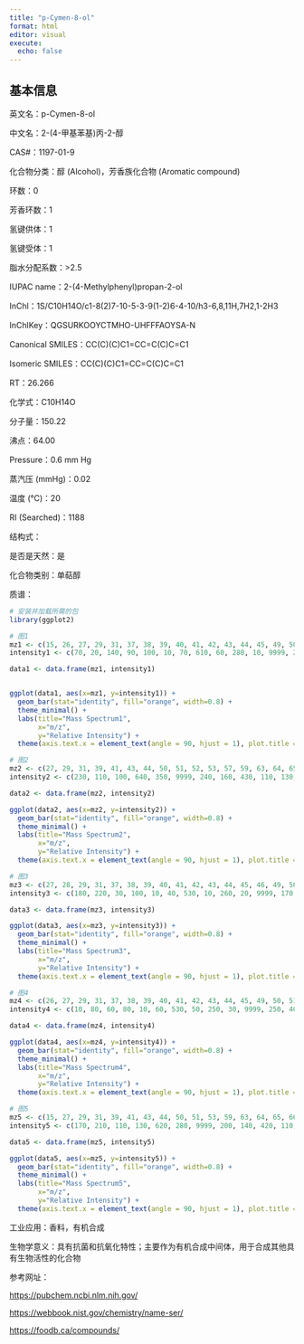 ```yaml
---
title: "p-Cymen-8-ol"
format: html
editor: visual
execute: 
  echo: false
---
```


## 基本信息

英文名：p-Cymen-8-ol

中文名：2-(4-甲基苯基)丙-2-醇

CAS#：1197-01-9

化合物分类：醇 (Alcohol)，芳香族化合物 (Aromatic compound)

环数：0

芳香环数：1

氢键供体：1

氢键受体：1

脂水分配系数：\>2.5

IUPAC name：2-(4-Methylphenyl)propan-2-ol

InChl：1S/C10H14O/c1-8(2)7-10-5-3-9(1-2)6-4-10/h3-6,8,11H,7H2,1-2H3

InChlKey：QGSURKOOYCTMHO-UHFFFAOYSA-N

Canonical SMILES：CC(C)(C)C1=CC=C(C)C=C1

Isomeric SMILES：CC(C)(C)C1=CC=C(C)C=C1

RT：26.266

化学式：C10H14O

分子量：150.22

沸点：64.00

Pressure：0.6 mm Hg

蒸汽压 (mmHg)：0.02

温度 (℃)：20

RI (Searched)：1188

结构式：

是否是天然：是

化合物类别：单萜醇

质谱：

```r
# 安装并加载所需的包
library(ggplot2)

# 图1
mz1 <- c(15, 26, 27, 29, 31, 37, 38, 39, 40, 41, 42, 43, 44, 45, 49, 50, 51, 52, 53, 54, 55, 57, 59, 60, 61, 62, 63, 64, 65, 66, 67, 73, 74, 75, 76, 77, 78, 79, 80, 81, 85, 86, 87, 88, 89, 90, 91, 92, 93, 94, 98, 101, 102, 103, 104, 105, 106, 107, 108, 109, 113, 114, 115, 116, 117, 118, 119, 120, 121, 126, 127, 128, 129, 130, 131, 132, 133, 134, 135, 136, 137, 148, 149, 150, 151, 152)
intensity1 <- c(70, 20, 140, 90, 100, 10, 70, 610, 60, 280, 10, 9999, 250, 50, 10, 210, 510, 140, 160, 20, 60, 110, 300, 30, 40, 160, 530, 160, 1090, 150, 310, 20, 180, 90, 60, 580, 160, 190, 10, 10, 10, 40, 50, 20, 400, 150, 2140, 430, 180, 20, 10, 20, 90, 160, 50, 440, 70, 250, 30, 30, 10, 10, 570, 170, 370, 60, 480, 50, 30, 10, 30, 50, 40, 10, 80, 220, 200, 120, 8010, 830, 50, 10, 10, 960, 100, 10)

data1 <- data.frame(mz1, intensity1)


ggplot(data1, aes(x=mz1, y=intensity1)) +
  geom_bar(stat="identity", fill="orange", width=0.8) + 
  theme_minimal() + 
  labs(title="Mass Spectrum1",
       x="m/z",
       y="Relative Intensity") + 
  theme(axis.text.x = element_text(angle = 90, hjust = 1), plot.title = element_text(hjust = 0.5))  

# 图2
mz2 <- c(27, 29, 31, 39, 41, 43, 44, 50, 51, 52, 53, 57, 59, 63, 64, 65, 66, 67, 73, 74, 77, 78, 79, 89, 91, 92, 93, 105, 107, 115, 116, 117, 118, 119, 131, 132, 133, 135, 136, 150)
intensity2 <- c(230, 110, 100, 640, 350, 9999, 240, 160, 430, 110, 130, 170, 240, 360, 200, 800, 100, 310, 100, 150, 370, 110, 100, 240, 1670, 530, 140, 250, 150, 680, 230, 1320, 140, 260, 270, 1430, 290, 5310, 510, 410)

data2 <- data.frame(mz2, intensity2)

ggplot(data2, aes(x=mz2, y=intensity2)) +
  geom_bar(stat="identity", fill="orange", width=0.8) + 
  theme_minimal() + 
  labs(title="Mass Spectrum2",
       x="m/z",
       y="Relative Intensity") + 
  theme(axis.text.x = element_text(angle = 90, hjust = 1), plot.title = element_text(hjust = 0.5))  

# 图3
mz3 <- c(27, 28, 29, 31, 37, 38, 39, 40, 41, 42, 43, 44, 45, 46, 49, 50, 51, 52, 53, 54, 55, 57, 58, 59, 60, 61, 62, 63, 64, 65, 66, 67, 68, 73, 74, 75, 76, 77, 78, 79, 80, 81, 85, 86, 87, 88, 89, 90, 91, 92, 93, 94, 98, 101, 102, 103, 104, 105, 106, 107, 108, 109, 113, 114, 115, 116, 117, 118, 119, 120, 121, 126, 127, 128, 129, 130, 131, 132, 133, 134, 135, 136, 137, 150, 151)
intensity3 <- c(180, 220, 30, 100, 10, 40, 530, 10, 260, 20, 9999, 170, 50, 10, 10, 140, 360, 100, 130, 10, 20, 50, 40, 180, 30, 20, 100, 370, 140, 910, 100, 160, 10, 10, 90, 70, 60, 460, 130, 150, 10, 5, 5, 10, 30, 10, 290, 80, 1670, 450, 120, 10, 5, 20, 70, 100, 30, 280, 30, 100, 10, 10, 5, 10, 790, 230, 1000, 110, 270, 20, 10, 10, 20, 70, 60, 10, 140, 710, 160, 50, 3480, 340, 30, 140, 10)

data3 <- data.frame(mz3, intensity3)

ggplot(data3, aes(x=mz3, y=intensity3)) +
  geom_bar(stat="identity", fill="orange", width=0.8) + 
  theme_minimal() + 
  labs(title="Mass Spectrum3",
       x="m/z",
       y="Relative Intensity") + 
  theme(axis.text.x = element_text(angle = 90, hjust = 1), plot.title = element_text(hjust = 0.5)) 

# 图4
mz4 <- c(26, 27, 29, 31, 37, 38, 39, 40, 41, 42, 43, 44, 45, 49, 50, 51, 52, 53, 55, 57, 59, 60, 61, 62, 63, 64, 65, 66, 67, 72, 73, 74, 75, 76, 77, 78, 79, 85, 86, 87, 88, 89, 90, 91, 92, 93, 98, 101, 102, 103, 104, 105, 106, 107, 108, 113, 114, 115, 116, 117, 118, 119, 120, 127, 128, 129, 130, 131, 132, 133, 135, 136, 148, 149, 150, 151)
intensity4 <- c(10, 80, 60, 80, 10, 60, 530, 50, 250, 30, 9999, 250, 40, 10, 200, 480, 130, 150, 60, 100, 300, 50, 50, 200, 660, 230, 1400, 200, 390, 10, 30, 230, 110, 70, 680, 180, 200, 20, 50, 60, 20, 420, 140, 2250, 490, 160, 10, 30, 100, 180, 50, 480, 60, 310, 30, 10, 20, 720, 210, 460, 70, 500, 50, 30, 50, 40, 10, 90, 250, 230, 8950, 840, 10, 10, 1040, 100)

data4 <- data.frame(mz4, intensity4)

ggplot(data4, aes(x=mz4, y=intensity4)) +
  geom_bar(stat="identity", fill="orange", width=0.8) + 
  theme_minimal() + 
  labs(title="Mass Spectrum4",
       x="m/z",
       y="Relative Intensity") + 
  theme(axis.text.x = element_text(angle = 90, hjust = 1), plot.title = element_text(hjust = 0.5)) 

# 图5
mz5 <- c(15, 27, 29, 31, 39, 41, 43, 44, 50, 51, 53, 59, 63, 64, 65, 66, 67, 68, 74, 77, 79, 89, 90, 91, 92, 93, 105, 107, 115, 117, 119, 133, 135, 136, 150)
intensity5 <- c(170, 210, 110, 130, 620, 280, 9999, 200, 140, 420, 110, 210, 380, 110, 760, 100, 190, 170, 110, 400, 100, 210, 100, 1420, 290, 110, 220, 150, 280, 120, 330, 120, 6070, 620, 830)

data5 <- data.frame(mz5, intensity5)

ggplot(data5, aes(x=mz5, y=intensity5)) +
  geom_bar(stat="identity", fill="orange", width=0.8) + 
  theme_minimal() + 
  labs(title="Mass Spectrum5",
       x="m/z",
       y="Relative Intensity") + 
  theme(axis.text.x = element_text(angle = 90, hjust = 1), plot.title = element_text(hjust = 0.5)) 
```

工业应用：香料，有机合成

生物学意义：具有抗菌和抗氧化特性；主要作为有机合成中间体，用于合成其他具有生物活性的化合物

参考网址：

<https://pubchem.ncbi.nlm.nih.gov/>

<https://webbook.nist.gov/chemistry/name-ser/>

<https://foodb.ca/compounds/>
